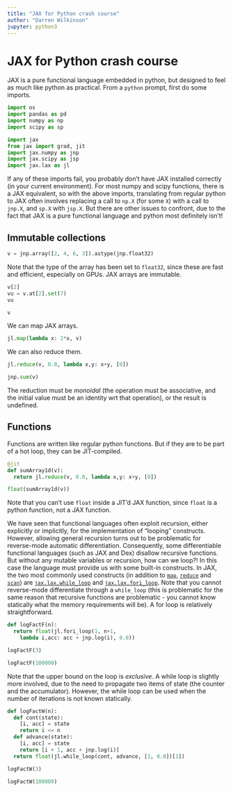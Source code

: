 ```yaml
---
title: "JAX for Python crash course"
author: "Darren Wilkinson"
jupyter: python3
---
```


# JAX for Python crash course

JAX is a pure functional language embedded in python, but designed to feel as much like python as practical. From a `python` prompt, first do some imports.
```python
import os
import pandas as pd
import numpy as np
import scipy as sp

import jax
from jax import grad, jit
import jax.numpy as jnp
import jax.scipy as jsp
import jax.lax as jl
```
If any of these imports fail, you probably don't have JAX installed correctly (in your current environment). For most numpy and scipy functions, there is a JAX equivalent, so with the above imports, translating from regular python to JAX often involves replacing a call to `np.X` (for some `X`) with a call to `jnp.X`, and `sp.X` with `jsp.X`. But there are other issues to confront, due to the fact that JAX is a pure functional language and python most definitely isn't!

## Immutable collections

```python
v = jnp.array([2, 4, 6, 3]).astype(jnp.float32)
```
Note that the type of the array has been set to `float32`, since these are fast and efficient, especially on GPUs. JAX arrays are immutable.
```python
v[2]
vu = v.at[2].set(7)
vu
```
```python
v
```
We can map JAX arrays.
```python
jl.map(lambda x: 2*x, v)
```
We can also reduce them.
```python
jl.reduce(v, 0.0, lambda x,y: x+y, [0])
```
```python
jnp.sum(v)
```
The reduction must be *monoidal* (the operation must be associative, and the initial value must be an identity wrt that operation), or the result is undefined.

## Functions

Functions are written like regular python functions. But if they are to be part of a hot loop, they can be JIT-compiled.
```python
@jit
def sumArray1d(v):
  return jl.reduce(v, 0.0, lambda x,y: x+y, [0])

float(sumArray1d(v))
```
Note that you can't use `float` inside a JIT'd JAX function, since `float` is a python function, not a JAX function.

We have seen that functional languages often exploit recursion, either explicitly or implicitly, for the implementation of "looping" constructs. However, allowing general recursion turns out to be problematic for reverse-mode automatic differentiation. Consequently, some differentiable functional languages (such as JAX and Dex) disallow recursive functions. But without any mutable variables or recursion, how can we loop?! In this case the language must provide us with some built-in constructs. In JAX, the two most commonly used constructs (in addition to [`map`](https://jax.readthedocs.io/en/latest/_autosummary/jax.lax.map.html), [`reduce`](https://jax.readthedocs.io/en/latest/_autosummary/jax.lax.reduce.html) and [`scan`](https://jax.readthedocs.io/en/latest/_autosummary/jax.lax.scan.html)) are [`jax.lax.while_loop`](https://jax.readthedocs.io/en/latest/_autosummary/jax.lax.while_loop.html) and [`jax.lax.fori_loop`](https://jax.readthedocs.io/en/latest/_autosummary/jax.lax.fori_loop.html). Note that you cannot reverse-mode differentiate through a `while_loop` (this is problematic for the same reason that recursive functions are problematic - you cannot know statically what the memory requirements will be). A for loop is relatively straightforward.

```python
def logFactF(n):
  return float(jl.fori_loop(1, n+1,
    lambda i,acc: acc + jnp.log(i), 0.0))

logFactF(3)
```
```python
logFactF(100000)
```
Note that the upper bound on the loop is *exclusive*. A while loop is slightly more involved, due to the need to propagate two items of state (the counter and the accumulator). However, the while loop can be used when the number of iterations is not known statically.
```python
def logFactW(n):
  def cont(state):
    [i, acc] = state
    return i <= n
  def advance(state):
    [i, acc] = state
    return [i + 1, acc + jnp.log(i)]
  return float(jl.while_loop(cont, advance, [1, 0.0])[1])

logFactW(3)
```
```python
logFactW(100000)
```
